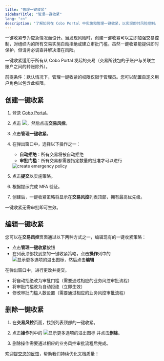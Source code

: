```yaml
---
title: "管理一键收紧"
sidebarTitle: "管理一键收紧"
lang: "cn"
description: "了解如何在 Cobo Portal 中实施和管理一键收紧，以实现即时风险控制。"
---
```


一键收紧专为应急情况而设计。当发现风险时，创建一键收紧可以立即加强交易控制，对组织内的所有交易实施自动拒绝或建立审批门槛。虽然一键收紧能提供即时保护，但请务必调查并解决潜在风险。

<Info>一键收紧适用于所有从 Cobo Portal 发起的交易（交易所钱包的子账户与关联主账户之间的转账除外）。</Info>

<Note>前提条件：默认情况下，管理一键收紧的权限仅限于管理员。您可以配置自定义用户角色以包含此权限。</Note>

## 创建一键收紧

1. 登录 [Cobo Portal](https://portal.cobo.com/login)。

2. 点击 <img src="/en/images/common/wallets_icon.svg" className="icon"/>，然后点击**交易风控**。

3. 点击**管理一键收紧**。

4. 在弹出窗口中，选择以下操作之一：
   - **自动拒绝**：所有交易将被自动拒绝
   - **审批门槛**：所有交易都需要指定数量的批准才可以进行

   <img src="/cn/images/risk-controls/emergency-policy-create.png" className="screenshot_full_screen" alt="create emergency policy" />

5. 点击**提交**以实施策略。

6. 根据提示完成 MFA 验证。

7. 创建后，一键收紧策略将显示在**交易风控**列表顶部，拥有最高优先级。

<Note>一键收紧无需审批即可生效。</Note>

## 编辑一键收紧

您可以在**交易风控**页面通过以下两种方式之一，编辑现有的一键收紧策略：
- 点击**管理一键收紧**按钮
- 在列表顶部找到您的一键收紧策略，点击**操作**列中的 <img src="/en/images/common/icon_more.svg" className="icon" alt="显示更多选项的溢出图标"/>，然后点击**编辑**

在弹出窗口中，进行更改并提交。
- 将自动拒绝改为审批门槛（需要通过相应的业务风控审批流程）
- 将审批门槛改为自动拒绝（立即生效）
- 修改审批门槛人数设置（需要通过相应的业务风控审批流程）

## 删除一键收紧

1. 在**交易风控**页面，找到列表顶部的一键收紧。

2. 点击**操作**列中的 <img src="/en/images/common/icon_more.svg" className="icon" alt="显示更多选项的溢出图标"/> 并点击**删除**。

3. 删除操作需要通过相应的业务风控审批流程后完成。

<Tip>欢迎[提交您的反馈](https://forms.zohopublic.com/cobo/form/DocumentFeedbackForm/formperma/QvLOhxJv1_JMsJ-1dleZ8Itb_7rzN-LtgvsDdxosoVI?referrername=manuals)，帮助我们持续优化文档质量！</Tip>
